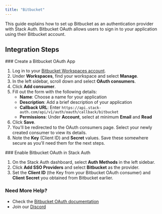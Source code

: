 ```yaml
---
title: "Bitbucket"
---
```


This guide explains how to set up Bitbucket as an authentication provider with Stack Auth. Bitbucket OAuth allows users to sign in to your application using their Bitbucket account.


## Integration Steps

<Steps>
  <Step>
  ### Create a Bitbucket OAuth App
  
  1. Log in to your [Bitbucket Workspaces account](https://bitbucket.org/account/workspaces/).
  2. Under **Workspaces**, find your workspace and select **Manage**.
  3. In the left sidebar, scroll down and select **OAuth consumers**.
  4. Click **Add consumer**.
  5. Fill out the form with the following details:
     - **Name**: Choose a name for your application
     - **Description**: Add a brief description of your application
     - **Callback URL**: Enter `https://api.stack-auth.com/api/v1/auth/oauth/callback/bitbucket`
     - **Permissions**: Under **Account**, select at minimum **Email** and **Read**
  6. Click **Save**.
  7. You'll be redirected to the OAuth consumers page. Select your newly created consumer to view its details.
  8. Note the **Key** (Client ID) and **Secret** values. Save these somewhere secure as you'll need them for the next steps.
  </Step>
  <Step>
  ### Enable Bitbucket OAuth in Stack Auth
  
  1. On the Stack Auth dashboard, select **Auth Methods** in the left sidebar.
  2. Click **Add SSO Providers** and select **Bitbucket** as the provider.
  3. Set the **Client ID** (the Key from your Bitbucket OAuth consumer) and **Client Secret** you obtained from Bitbucket earlier.
  </Step>
</Steps>

### Need More Help?

- Check the [Bitbucket OAuth documentation](https://developer.atlassian.com/cloud/bitbucket/oauth-2/)
- Join our [Discord](https://discord.stack-auth.com)
